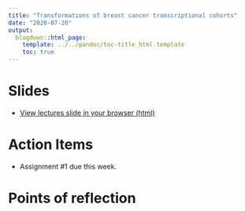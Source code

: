 ```yaml
---
title: "Transformations of breast cancer transcriptional cohorts"
date: "2020-07-20"
output:
  blogdown::html_page:
    template: ../../pandoc/toc-title_html.template
    toc: true
---
```


# Slides

- [View lectures slide in your browser (html)](/slides/05-slides.html)


# Action Items

- Assignment #1 due this week.


# Points of reflection



